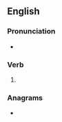==English==

===Pronunciation===
* {{IPA|/daɪst/|lang=en}}

===Verb===
{{head|en|verb form}}

# {{en-past of|dice}}

===Anagrams===
* {{anagrams|en|Eddic|eddic}}
